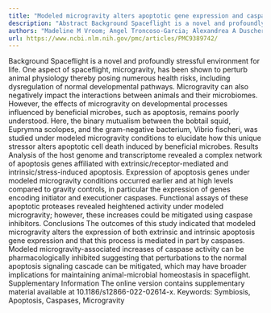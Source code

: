 ```yaml
---
title: "Modeled microgravity alters apoptotic gene expression and caspase activity in the squid-vibrio symbiosis"
description: "Abstract Background Spaceflight is a novel and profoundly stressful environment for life. One aspect of spaceflight, microgravity, has been shown to perturb animal physiology thereby posing numerous h..."
authors: "Madeline M Vroom; Angel Troncoso-Garcia; Alexandrea A Duscher; Jamie S Foster"
url: https://www.ncbi.nlm.nih.gov/pmc/articles/PMC9389742/
---
```


Background Spaceflight is a novel and profoundly stressful environment for life. One aspect of spaceflight, microgravity, has been shown to perturb animal physiology thereby posing numerous health risks, including dysregulation of normal developmental pathways. Microgravity can also negatively impact the interactions between animals and their microbiomes. However, the effects of microgravity on developmental processes influenced by beneficial microbes, such as apoptosis, remains poorly understood. Here, the binary mutualism between the bobtail squid, Euprymna scolopes, and the gram-negative bacterium, Vibrio fischeri, was studied under modeled microgravity conditions to elucidate how this unique stressor alters apoptotic cell death induced by beneficial microbes. Results Analysis of the host genome and transcriptome revealed a complex network of apoptosis genes affiliated with extrinsic/receptor-mediated and intrinsic/stress-induced apoptosis. Expression of apoptosis genes under modeled microgravity conditions occurred earlier and at high levels compared to gravity controls, in particular the expression of genes encoding initiator and executioner caspases. Functional assays of these apoptotic proteases revealed heightened activity under modeled microgravity; however, these increases could be mitigated using caspase inhibitors. Conclusions The outcomes of this study indicated that modeled microgravity alters the expression of both extrinsic and intrinsic apoptosis gene expression and that this process is mediated in part by caspases. Modeled microgravity-associated increases of caspase activity can be pharmacologically inhibited suggesting that perturbations to the normal apoptosis signaling cascade can be mitigated, which may have broader implications for maintaining animal-microbial homeostasis in spaceflight. Supplementary Information The online version contains supplementary material available at 10.1186/s12866-022-02614-x. Keywords: Symbiosis, Apoptosis, Caspases, Microgravity
